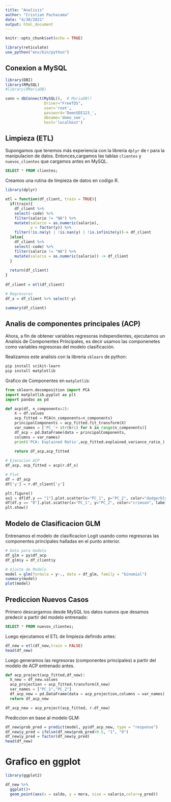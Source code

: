 ```yaml
---
title: "Analisis"
author: "Cristian Pachacama"
date: "4/30/2021"
output: html_document
---
```


```r
knitr::opts_chunk$set(echo = TRUE)
```


```r
library(reticulate)
use_python("env/bin/python")
```

## Conexion a MySQL

```r
library(DBI)
library(RMySQL)
#library(RMariaDB)

conn = dbConnect(MySQL(),  # MariaDB()
                 Driver="FreeTDS",
                 user='root', 
                 password='DemoSEE123_',
                 dbname='demo_see', 
                 host='localhost')

```



## Limpieza (ETL)

Supongamos que tenemos más experiencia con la libreria `dplyr` de r para la manipulacion de datos. Entonces,cargamos las tablas `clientes` y `nuevos_clientes` que cargamos antes en MySQL.

```sql
SELECT * FROM clientes;
```

Creamos una rutina de limpieza de datos en codigo R.

```r
library(dplyr)

etl = function(df_client, train = TRUE){
  if(train){
    df_client %>% 
    select(-code) %>% 
    filter(salario != "NA") %>% 
    mutate(salario = as.numeric(salario),
           y = factor(y)) %>% 
    filter(!is.na(y) | !is.nan(y) | !is.infinite(y))-> df_client
  }else{
    df_client %>% 
    select(-code) %>% 
    filter(salario != "NA") %>% 
    mutate(salario = as.numeric(salario)) -> df_client
  }
  
  return(df_client)
}
  
df_client = etl(df_client)

# Regresoras
df_x = df_client %>% select(-y)
```


```r
summary(df_client)
```


## Analis de componentes principales (ACP)

Ahora, a fin de obtener variables regresoras independientes, ejecutamos un Analisis de Componentes Principales, es decir usamos las componenetes como variables regresoras del modelo clasificación. 

Realizamos este analisis con la libreria `sklearn` de python:

```bash
pip install scikit-learn
pip install matplotlib
```

Grafico de Componentes en `matplotlib`:

```python
from sklearn.decomposition import PCA
import matplotlib.pyplot as plt
import pandas as pd

def acp(df, n_components=2):
    X = df.values
    acp_fitted = PCA(n_components=n_components)
    principalComponents = acp_fitted.fit_transform(X)
    var_names = ['PC_'+ str(k+1) for k in range(n_components)]
    df_acp = pd.DataFrame(data = principalComponents,
    columns = var_names)
    print('PCA: Explained Ratio',acp_fitted.explained_variance_ratio_)
    
    return df_acp,acp_fitted

# Ejecucion ACP
df_acp, acp_fitted = acp(r.df_x)

```


```python
# Plot
df = df_acp
df['y'] = r.df_client['y']

plt.figure()
ax1 = df[df.y == "1"].plot.scatter(x="PC_1", y="PC_2", color="dodgerblue", label="Componente Principal 1")
df[df.y == "0"].plot.scatter(x="PC_1", y="PC_2", color="crimson", label="Componente Principal 2", ax=ax1)
plt.show()
```




## Modelo de Clasificacion GLM

Entrenamos el modelo de clasificacion Logit usando como regresoras las componentes principales halladas en el punto anterior.


```r
# Data para modelo
df_glm = py$df_acp
df_glm$y = df_client$y

# Ajuste de Modelo
model = glm(formula = y~., data = df_glm, family = "binomial")
summary(model)
plot(model)
```

## Prediccion Nuevos Casos

Primero descargamos desde MySQL los datos nuevos que desamos predecir a partir del modelo entrenado:

```sql
SELECT * FROM nuevos_clientes;
```

Luego ejecutamos el ETL de limpieza definido antes:

```r
df_new = etl(df_new,train = FALSE)
head(df_new)
```
Luego generamos las regresoras (componentes principales) a partir del modelo de ACP entrenado antes.

```python
def acp_project(acp_fitted,df_new):
  X_new = df_new.values
  acp_projection = acp_fitted.transform(X_new)
  var_names = ["PC_1","PC_2"]
  df_acp_new = pd.DataFrame(data = acp_projection,columns = var_names)
  return df_acp_new

df_acp_new = acp_project(acp_fitted, r.df_new)
```


Prediccion en base al modelo GLM:

```r
df_new$prob_pred = predict(model, py$df_acp_new, type = "response")
df_new$y_pred = ifelse(df_new$prob_pred>0.5, "1", "0")
df_new$y_pred = factor(df_new$y_pred)
head(df_new)
```

# Grafico en ggplot

```r
library(ggplot2)

df_new %>% 
  ggplot()+
  geom_point(aes(x = saldo, y = mora, size = salario,color=y_pred))

```













